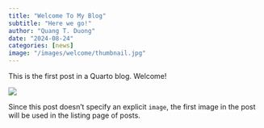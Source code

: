 ```yaml
---
title: "Welcome To My Blog"
subtitle: "Here we go!"
author: "Quang T. Duong"
date: "2024-08-24"
categories: [news]
image: "/images/welcome/thumbnail.jpg" 
---
```


This is the first post in a Quarto blog. Welcome!

![](thumbnail.jpg)

Since this post doesn't specify an explicit `image`, the first image in the post will be used in the listing page of posts.
